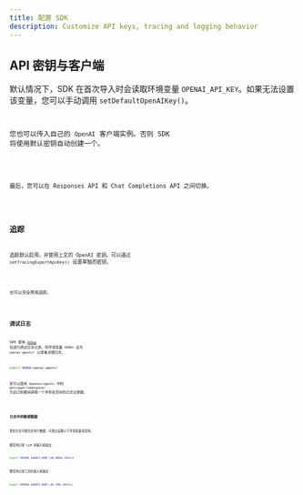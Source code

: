 ```yaml
---
title: 配置 SDK
description: Customize API keys, tracing and logging behavior
---
```



## API 密钥与客户端

默认情况下，SDK 在首次导入时会读取环境变量 `OPENAI_API_KEY`。如果无法设置该变量，您可以手动调用 `setDefaultOpenAIKey()`。

<Code
  lang="typescript"
  code={setDefaultOpenAIKeyExample}
  title="设置默认 OpenAI 密钥"
/>

您也可以传入自己的 `OpenAI` 客户端实例。否则 SDK 将使用默认密钥自动创建一个。

<Code
  lang="typescript"
  code={setDefaultOpenAIClientExample}
  title="设置默认 OpenAI 客户端"
/>

最后，您可以在 Responses API 和 Chat Completions API 之间切换。

<Code lang="typescript" code={setOpenAIAPIExample} title="设置 OpenAI API" />

## 追踪

追踪默认启用，并使用上文的 OpenAI 密钥。可以通过 `setTracingExportApiKey()` 设置单独的密钥。

<Code
  lang="typescript"
  code={setTracingExportApiKeyExample}
  title="设置追踪导出 API 密钥"
/>

也可以完全禁用追踪。

<Code lang="typescript" code={setTracingDisabledExample} title="禁用追踪" />

## 调试日志

SDK 使用 [`debug`](https://www.npmjs.com/package/debug) 包进行调试日志记录。将环境变量 `DEBUG` 设为 `openai-agents*` 以查看详细日志。

```bash
export DEBUG=openai-agents*
```

您可以使用 `@openai/agents` 中的 `getLogger(namespace)` 为自己的模块获取一个带命名空间的日志记录器。

<Code lang="typescript" code={getLoggerExample} title="获取日志记录器" />

### 日志中的敏感数据

某些日志可能包含用户数据。可通过设置以下环境变量来禁用。

要禁用记录 LLM 的输入和输出：

```bash
export OPENAI_AGENTS_DONT_LOG_MODEL_DATA=1
```

要禁用记录工具的输入和输出：

```bash
export OPENAI_AGENTS_DONT_LOG_TOOL_DATA=1
```
